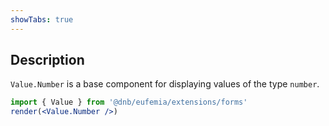```yaml
---
showTabs: true
---
```


## Description

`Value.Number` is a base component for displaying values of the type `number`.

```jsx
import { Value } from '@dnb/eufemia/extensions/forms'
render(<Value.Number />)
```
